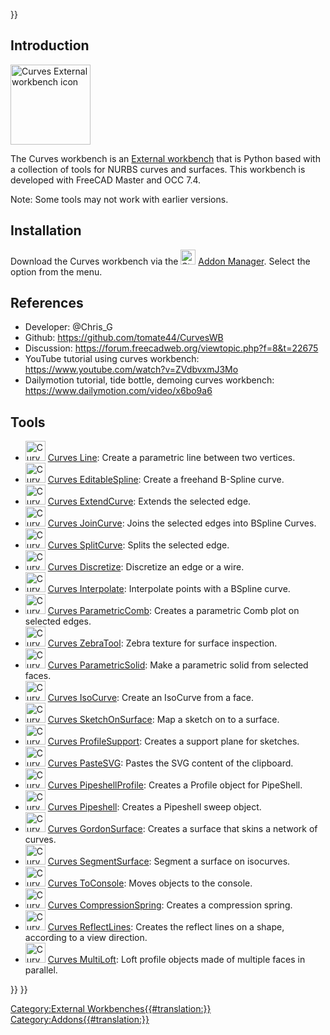 <languages/>
{{UnfinishedDocu{{#translation:}}}}

<translate>

==Introduction== <!--T:2-->

</translate>
[[Image:Curves_workbench_icon.svg|thumb|128px|<translate><!--T:13--> Curves External workbench icon</translate>]]
{{TOCright}}
<translate>

<!--T:3-->
The Curves workbench is an [[External_workbenches|External workbench]] that is Python based with a collection of tools for NURBS curves and surfaces. This workbench is developed with FreeCAD Master and OCC 7.4.

<!--T:14-->
Note: Some tools may not work with earlier versions.

==Installation== <!--T:4-->

<!--T:5-->
Download the Curves workbench via the [[Image:Std_AddonMgr.svg|24px|link=Std_AddonMgr]] [[Std_AddonMgr|Addon Manager]]. Select the {{MenuCommand|Tools → Addon Manager}} option from the menu.

==References== <!--T:6-->

<!--T:7-->
* Developer: @Chris_G
* Github: https://github.com/tomate44/CurvesWB
* Discussion: https://forum.freecadweb.org/viewtopic.php?f=8&t=22675
* YouTube tutorial using curves workbench: https://www.youtube.com/watch?v=ZVdbvxmJ3Mo
* Dailymotion tutorial, tide bottle, demoing curves workbench: https://www.dailymotion.com/video/x6bo9a6

==Tools== <!--T:8-->

<!--T:12-->
* [[Image:Curves_Line.svg|32px]] [[Curves_Line|Curves Line]]: Create a parametric line between two vertices.
* [[Image:Curves_EditableSpline.svg|32px]] [[Curves_EditableSpline|Curves EditableSpline]]: Create a freehand B-Spline curve.
* [[Image:Curves_ExtendCurve.svg|32px]] [[Curves_ExtendCurve|Curves ExtendCurve]]: Extends the selected edge.
* [[Image:Curves_JoinCurve.svg|32px]] [[Curves_JoinCurve|Curves JoinCurve]]: Joins the selected edges into BSpline Curves.
* [[Image:Curves_SplitCurve.svg|32px]] [[Curves_SplitCurve|Curves SplitCurve]]: Splits the selected edge.
* [[Image:Curves_Discretize.svg|32px]] [[Curves_Discretize|Curves Discretize]]: Discretize an edge or a wire.
* [[Image:Curves_Interpolate.svg|32px]] [[Curves_Interpolate|Curves Interpolate]]: Interpolate points with a BSpline curve.
* [[Image:Curves_ParametricComb.svg|32px]] [[Curves_ParametricComb|Curves ParametricComb]]: Creates a parametric Comb plot on selected edges.
* [[Image:Curves_ZebraTool.svg|32px]] [[Curves_ZebraTool|Curves ZebraTool]]: Zebra texture for surface inspection.
* [[Image:Curves_ParametricSolid.svg|32px]] [[Curves_ParametricSolid|Curves ParametricSolid]]: Make a parametric solid from selected faces.
* [[Image:Curves_IsoCurve.svg|32px]] [[Curves_IsoCurve|Curves IsoCurve]]: Create an IsoCurve from a face.
* [[Image:Curves_SketchOnSurface.svg|32px]] [[Curves_SketchOnSurface|Curves SketchOnSurface]]: Map a sketch on to a surface.
* [[Image:Curves_ProfileSupport.svg|32px]] [[Curves_ProfileSupport|Curves ProfileSupport]]: Creates a support plane for sketches.
* [[Image:Curves_PasteSVG.svg|32px]] [[Curves_PasteSVG|Curves PasteSVG]]: Pastes the SVG content of the clipboard.
* [[Image:Curves_PipeshellProfile.svg|32px]] [[Curves_PipeshellProfile|Curves PipeshellProfile]]: Creates a Profile object for PipeShell.
* [[Image:Curves_Pipeshell.svg|32px]] [[Curves_Pipeshell|Curves Pipeshell]]: Creates a Pipeshell sweep object.
* [[Image:Curves_GordonSurface.svg|32px]] [[Curves_GordonSurface|Curves GordonSurface]]: Creates a surface that skins a network of curves.
* [[Image:Curves_SegmentSurface.svg|32px]] [[Curves_SegmentSurface|Curves SegmentSurface]]: Segment a surface on isocurves.
* [[Image:Curves_ToConsole.svg|32px]] [[Curves_ToConsole|Curves ToConsole]]: Moves objects to the console.
* [[Image:Curves_CompressionSpring.svg|32px]] [[Curves_CompressionSpring|Curves CompressionSpring]]: Creates a compression spring.
* [[Image:Curves_ReflectLines.svg|32px]] [[Curves_ReflectLines|Curves ReflectLines]]: Creates the reflect lines on a shape, according to a view direction.
* [[Image:Curves_MultiLoft.svg|32px]] [[Curves_MultiLoft|Curves MultiLoft]]: Loft profile objects made of multiple faces in parallel.


</translate>
{{Curves Tools navi{{#translation:}}}}
{{Userdocnavi{{#translation:}}}}
[[Category:External Workbenches{{#translation:}}]]
[[Category:Addons{{#translation:}}]]